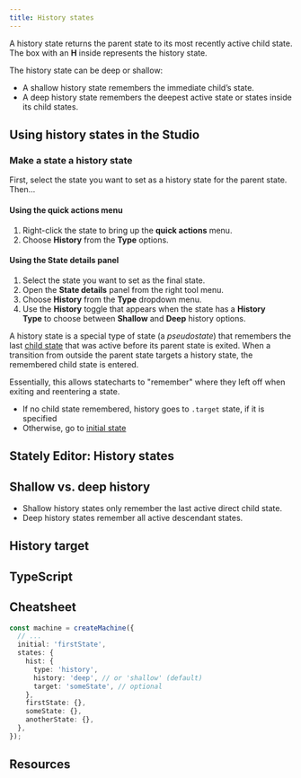 ```yaml
---
title: History states
---
```


A history state returns the parent state to its most recently active child state. The box with an **H** inside represents the history state.

The history state can be deep or shallow:

- A shallow history state remembers the immediate child’s state.
- A deep history state remembers the deepest active state or states inside its child states.

<!--TODO: Why you might use a history state with example.-->

## Using history states in the Studio

### Make a state a history state

First, select the state you want to set as a history state for the parent state. Then…

#### Using the **quick actions** menu

1. Right-click the state to bring up the **quick actions** menu.
2. Choose **History** from the **Type** options.

#### Using the **State details** panel

1. Select the state you want to set as the final state.
2. Open the **State details** panel from the right tool menu.
3. Choose **History** from the **Type** dropdown menu.
4. Use the **History** toggle that appears when the state has a **History Type** to choose between **Shallow** and **Deep** history options.

A history state is a special type of state (a _pseudostate_) that remembers the last [child state](#) that was active before its parent state is exited. When a transition from outside the parent state targets a history state, the remembered child state is entered.

Essentially, this allows statecharts to "remember" where they left off when exiting and reentering a state.

- If no child state remembered, history goes to `.target` state, if it is specified
- Otherwise, go to [initial state](#)

## Stately Editor: History states

## Shallow vs. deep history

- Shallow history states only remember the last active direct child state.
- Deep history states remember all active descendant states.

## History target

## TypeScript

## Cheatsheet

```ts
const machine = createMachine({
  // ...
  initial: 'firstState',
  states: {
    hist: {
      type: 'history',
      history: 'deep', // or 'shallow' (default)
      target: 'someState', // optional
    },
    firstState: {},
    someState: {},
    anotherState: {},
  },
});
```

## Resources
